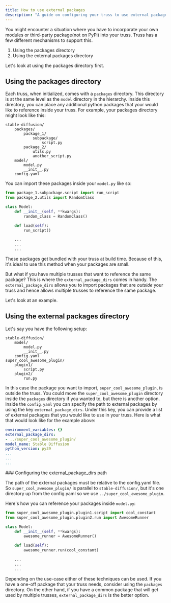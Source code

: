 ```yaml
---
title: How to use external packages
description: "A guide on configuring your truss to use external packages"
---
```


You might encounter a situation where you have to incorporate your own modules or third-party package(not on PyPi) into your truss. Truss has a few different mechanisms to support this.

1. Using the packages directory
2. Using the external packages directory

Let's look at using the packages directory first.

## Using the packages directory

Each truss, when initialized, comes with a `packages` directory. This directory is at the same level as the `model` directory in the hierarchy. 
Inside this directory, you can place any additional python packages that your would like to reference inside your truss.
For example, your packages directory might look like this:

```
stable-diffusion/
    packages/
        package_1/
            subpackage/
                script.py
        package_2/
            utils.py
            another_script.py
    model/
        model.py
        __init__.py
    config.yaml
```

You can import these packages inside your `model.py` like so:

```python model.py
from package_1.subpackage.script import run_script
from package_2.utils import RandomClass

class Model:
    def __init__(self, **kwargs):
        random_class = RandomClass()

    def load(self):
        run_script()

    ...
    ...
    ...
```

These packages get bundled with your truss at build time. Because of this, it's ideal to use this method when your packages are small.

But what if you have multiple trusses that want to reference the same package? This is where the `external_package_dirs` comes in handy.
The `external_package_dirs` allows you to import packages that are *outside* your truss and hence allows multiple trusses to reference the same package.

Let's look at an example.

## Using the external packages directory

Let's say you have the following setup:

```
stable-diffusion/
    model/
        model.py
        __init__.py
    config.yaml
super_cool_awesome_plugin/
    plugin1/
        script.py
    plugin2/
        run.py
```

In this case the package you want to import, `super_cool_awesome_plugin`, is outside the truss. You could move the `super_cool_awesome_plugin` directory inside the `packages` directory if you wanted to, but there is another option.
Inside the `config.yaml` you can specify the path to external packages by using the key `external_package_dirs`. Under this key, you can provide a list of external packages that you would like to use in your truss.
Here is what that would look like for the example above:

```yaml config.yaml
environment_variables: {}
external_package_dirs:
- ../super_cool_awesome_plugin/
model_name: Stable Diffusion
python_version: py39
...
...
...
```

<Tip>
### Configuring the external_package_dirs path

The path of the external packages must be relative to the config.yaml file.
So `super_cool_awesome_plugin/` is parallel to `stable-diffusion/`, but it's one directory up from the config.yaml so we use `../super_cool_awesome_plugin`.

</Tip>

Here's how you can reference your packages inside `model.py`:

```python model.py
from super_cool_awesome_plugin.plugin1.script import cool_constant
from super_cool_awesome_plugin.plugin2.run import AwesomeRunner

class Model:
    def __init__(self, **kwargs):
        awesome_runner = AwesomeRunner()

    def load(self):
        awesome_runner.run(cool_constant)

    ...
    ...
    ...
```

Depending on the use-case either of these techniques can be used. If you have a one-off package that your truss needs, consider using the `packages` directory.
On the other hand, if you have a common package that will get used by multiple trusses, `external_package_dirs` is the better option.
